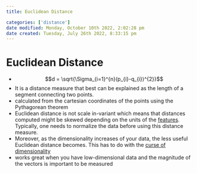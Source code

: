 ```yaml
---
title: Euclidean Distance

categories: ['distance']
date modified: Monday, October 10th 2022, 2:02:28 pm
date created: Tuesday, July 26th 2022, 8:33:15 pm
---
```


# Euclidean Distance
- $$d = \sqrt{\Sigma_{i=1}^{n}(p_{i}-q_{i})^{2}}$$
- It is a distance measure that best can be explained as the length of a segment connecting two points.
- calculated from the cartesian coordinates of the points using the Pythagorean theorem
- Euclidean distance is not scale in-variant which means that distances computed might be skewed depending on the units of the [features](Features.qmd). Typically, one needs to normalize the data before using this distance measure.
- Moreover, as the dimensionality increases of your data, the less useful Euclidean distance becomes. This has to do with the [curse of dimensionality](Curse%20Of%20Dimensionality.qmd)
- works great when you have low-dimensional data and the magnitude of the vectors is important to be measured



